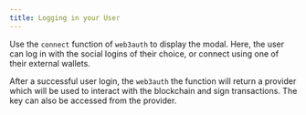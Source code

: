 ```yaml
---
title: Logging in your User
---
```


Use the `connect` function of `web3auth` to display the modal. Here, the user can log in with the social logins of their choice, or connect using one
of their external wallets.

After a successful user login, the `web3auth` the function will return a provider which will be used to interact with the blockchain and sign
transactions. The key can also be accessed from the provider.
